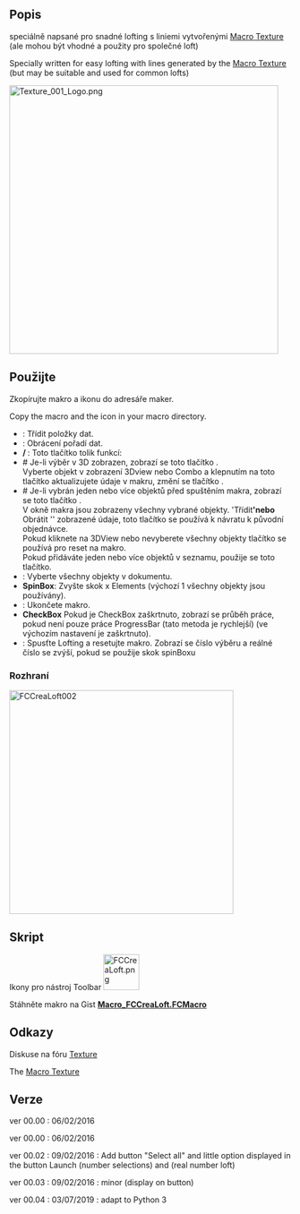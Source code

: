 <languages/>

<div class="mw-translate-fuzzy">
{{Macro
|Name=Macro Loft
|Icon=FCCreaLoft.png
|Description=Vytvoří vybrané dráty s loft wit.
|Author=Mario52
|Version=00.04
|Date=2019-07-03
|Download=[https://www.freecadweb.org/wiki/images/2/29/FCCreaLoft.png ToolBar Icon]
|SeeAlso= [[File:FCTexture.png|32px|FCTexture]] [[Macro_Texture/cs|Macro_Texture]]
|FCVersion=All
}}
</div>

<span id="Description"></span>
<div class="mw-translate-fuzzy">
==Popis==
speciálně napsané pro snadné lofting s liniemi vytvořenými [[Macro_Texture/cs| Macro Texture]] (ale mohou být vhodné a použity pro společné loft)<br />
</div>

<div lang="en" dir="ltr" class="mw-content-ltr">
Specially written for easy lofting with lines generated by the [[Macro_Texture|Macro Texture]] (but may be suitable and used for common lofts)<br />
</div>

{{Codeextralink|https://gist.githubusercontent.com/mario52a/c477f892233d6abe02df5e97af828ff4/raw/d633193c577e8257ef458b8c1824d1047c3c6613/Macro_FCCreaLoft.FCMacro}}

[[File:Texture_001_Logo.png|480px]]
{{Caption|Texture_001_Logo}}

<span id="Usage"></span>
<div class="mw-translate-fuzzy">
==Použijte==
Zkopírujte makro a ikonu do adresáře maker.
</div>

<div lang="en" dir="ltr" class="mw-content-ltr">
Copy the macro and the icon in your macro directory.
</div>

* '''{{KEY|Sort |}}''': Třídit položky dat.
* '''{{KEY|Reverse}}''': Obrácení pořadí dat.
* ''' {{KEY|Reset}} / {{KEY|Upgrade}} ''': Toto tlačítko tolik funkcí:
* # Je-li výběr v 3D zobrazen, zobrazí se toto tlačítko {{KEY|Upgrade}}. <br /> Vyberte objekt v zobrazení 3Dview nebo Combo a klepnutím na toto tlačítko aktualizujete údaje v makru, změní se tlačítko {{KEY|Reset}}.
* # Je-li vybrán jeden nebo více objektů před spuštěním makra, zobrazí se toto tlačítko {{KEY|Reset}}. <br/> V okně makra jsou zobrazeny všechny vybrané objekty. 'Třídit''''nebo''' Obrátit '' zobrazené údaje, toto tlačítko {{KEY|Reset}} se používá k návratu k původní objednávce. <br /> Pokud kliknete na 3DView nebo nevyberete všechny objekty tlačítko se používá pro reset na makro. <br /> Pokud přidáváte jeden nebo více objektů v seznamu, použije se toto tlačítko.
* '''{{KEY|Select all}}''': Vyberte všechny objekty v dokumentu.
* '''SpinBox''': Zvyšte skok x Elements (výchozí 1 všechny objekty jsou používány).
* '''{{KEY|Quit}}''': Ukončete makro.
* '''CheckBox''' Pokud je CheckBox zaškrtnuto, zobrazí se průběh práce, pokud není pouze práce ProgressBar (tato metoda je rychlejší) (ve výchozím nastavení je zaškrtnuto).
* '''{{KEY|Launch the Lofting}}''': Spusťte Lofting a resetujte makro. Zobrazí se číslo výběru a reálné číslo se zvýší, pokud se použije skok spinBoxu

<span id="The_interface"></span>
===Rozhraní===

[[File:Macro FCCreaLoft 01.png|400px|left|FCCreaLoft002]]
{{clear}}

<span id="Script"></span>
==Skript==

<div class="mw-translate-fuzzy">
Ikony pro nástroj Toolbar [[Image:FCCreaLoft.png|64px]]
</div>

Stáhněte makro na Gist [https://gist.github.com/mario52a/c477f892233d6abe02df5e97af828ff4 '''Macro_FCCreaLoft.FCMacro''']

<span id="Links"></span>
==Odkazy==

<div class="mw-translate-fuzzy">
Diskuse na fóru [http://forum.freecadweb.org/viewtopic.php?f=24&t=5893&start=10 Texture]
</div>

The [[Macro_Texture/cs|Macro Texture]]

<span id="Version"></span>
<div class="mw-translate-fuzzy">
==Verze==
ver 00.00 : 06/02/2016
</div>

<div lang="en" dir="ltr" class="mw-content-ltr">
ver 00.00 : 06/02/2016
</div>

ver 00.02 : 09/02/2016 : Add button "Select all" and little option displayed in the button Launch (number selections) and (real number loft)

ver 00.03 : 09/02/2016 : minor (display on button)

ver 00.04 : 03/07/2019 : adapt to Python 3